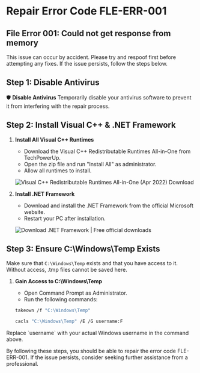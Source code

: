 # Repair Error Code FLE-ERR-001

## File Error 001: Could not get response from memory

<Note>
This issue can occur by accident. Please try and respoof first before attempting any fixes. If the issue persists, follow the steps below.
</Note>

## Step 1: Disable Antivirus
🛡️ **Disable Antivirus**
Temporarily disable your antivirus software to prevent it from interfering with the repair process.

## Step 2: Install Visual C++ & .NET Framework

1. **Install All Visual C++ Runtimes**
    - Download the Visual C++ Redistributable Runtimes All-in-One from TechPowerUp.
    - Open the zip file and run "Install All" as administrator.
    - Allow all runtimes to install.

    ![Visual C++ Redistributable Runtimes All-in-One (Apr 2022) Download](https://www.techpowerup.com/download/visual-c-redistributable-runtime-package-all-in-one/)

2. **Install .NET Framework**
    - Download and install the .NET Framework from the official Microsoft website.
    - Restart your PC after installation.

    ![Download .NET Framework | Free official downloads](https://dotnet.microsoft.com/download/dotnet-framework)

## Step 3: Ensure C:\Windows\Temp Exists

Make sure that `C:\Windows\Temp` exists and that you have access to it. Without access, .tmp files cannot be saved here.

1. **Gain Access to C:\Windows\Temp**
    - Open Command Prompt as Administrator.
    - Run the following commands:

    ```sh
    takeown /f "C:\Windows\Temp"
    ```

    ```sh
    cacls "C:\Windows\Temp" /E /G username:F
    ```

<Warning>
Replace `username` with your actual Windows username in the command above.
</Warning>

By following these steps, you should be able to repair the error code FLE-ERR-001. If the issue persists, consider seeking further assistance from a professional.
